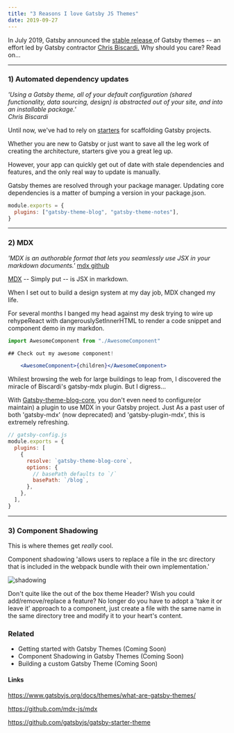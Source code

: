 ```yaml
---
title: "3 Reasons I love Gatsby JS Themes"
date: 2019-09-27
---
```


In July 2019, Gatsby announced the <a href='https://www.gatsbyjs.org/blog/2019-07-03-announcing-stable-release-gatsby-themes/#reach-skip-nav'> stable release </a> of Gatsby themes -- an effort led by Gatsby contractor <a href="https://twitter.com/@chrisbiscardi">Chris Biscardi.</a> Why should you care? Read on...

---

### 1) Automated dependency updates

_'Using a Gatsby theme, all of your default configuration (shared functionality, data sourcing, design) is abstracted out of your site, and into an installable package.'_ <br />
_Chris Biscardi_

Until now, we've had to rely on <a href='https://www.gatsbyjs.org/docs/starters/'> starters</a> for scaffolding Gatsby projects.

Whether you are new to Gatsby or just want to save all the leg work of creating the architecture, starters give you a great leg up.

However, your app can quickly get out of date with stale dependencies and features, and the only real way to update is manually.

Gatsby themes are resolved through your package manager. Updating core dependencies is a matter of bumping a version in your package.json.

```js
module.exports = {
  plugins: ["gatsby-theme-blog", "gatsby-theme-notes"],
}
```

---

### 2) MDX

_'MDX is an authorable format that lets you seamlessly use JSX in your markdown documents.'_ [mdx github](https://github.com/mdx-js/mdx)

[MDX]('https://mdxjs.com/') -- Simply put -- is JSX in markdown.

When I set out to build a design system at my day job, MDX changed my life.

For several months I banged my head against my desk trying to wire up rehypeReact with dangerouslySetInnerHTML to render a code snippet and component demo in my markdon.

```jsx
import AwesomeComponent from "./AwesomeComponent"

## Check out my awesome component!

    <AwesomeComponent>{children}</AwesomeComponent>
```

Whilest browsing the web for large buildings to leap from, I discovered the miracle of Biscardi's gatsby-mdx plugin. But I digress...

With [Gatsby-theme-blog-core](https://github.com/gatsbyjs/gatsby/tree/master/themes/gatsby-theme-blog-core), you don't even need to configure(or maintain) a plugin to use MDX in your Gatsby project. Just As a past user of both 'gatsby-mdx' (now deprecated) and 'gatsby-plugin-mdx', this is extremely refreshing.

```js
// gatsby-config.js
module.exports = {
  plugins: [
    {
      resolve: `gatsby-theme-blog-core`,
      options: {
        // basePath defaults to `/`
        basePath: `/blog`,
      },
    },
  ],
}
```

---

### 3) Component Shadowing

This is where themes get _really_ cool.

Component shadowing 'allows users to replace a file in the src directory that is included in the webpack bundle with their own implementation.'

<img src="../assets/shadowing.png" alt="shadowing" />

Don't quite like the out of the box theme Header? Wish you could add/remove/replace a feature? No longer do you have to adopt a 'take it or leave it' approach to a component, just create a file with the same name in the same directory tree and modify it to your heart's content.

### Related

- Getting started with Gatsby Themes (Coming Soon)
- Component Shadowing in Gatsby Themes (Coming Soon)
- Building a custom Gatsby Theme (Coming Soon)

#### Links

https://www.gatsbyjs.org/docs/themes/what-are-gatsby-themes/

https://github.com/mdx-js/mdx

https://github.com/gatsbyjs/gatsby-starter-theme
